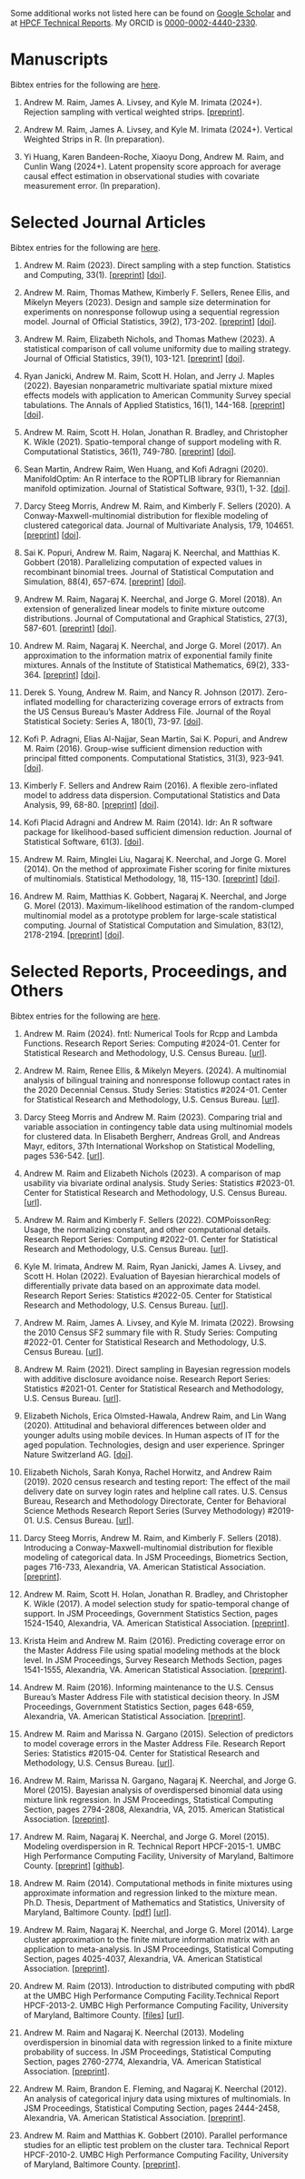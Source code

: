 Some additional works not listed here can be found on
[Google Scholar][scholar-url] and at [HPCF Technical Reports][hpcf-url].
My ORCID is [0000-0002-4440-2330][orcid-url].

[scholar-url]: https://scholar.google.com/citations?user=3Ai29GIAAAAJ
[hpcf-url]: https://hpcf.umbc.edu/publications
[orcid-url]: https://orcid.org/0000-0002-4440-2330

# Manuscripts
Bibtex entries for the following are [here](bib/manuscripts.qmd).

1. Andrew M. Raim, James A. Livsey, and Kyle M. Irimata (2024+). Rejection
   sampling with vertical weighted strips.
   [[preprint](https://arxiv.org/abs/2401.09696)].

1. Andrew M. Raim, James A. Livsey, and Kyle M. Irimata (2024+). Vertical
   Weighted Strips in R. (In preparation).

1. Yi Huang, Karen Bandeen-Roche, Xiaoyu Dong, Andrew M. Raim, and Cunlin Wang
   (2024+). Latent propensity score approach for average causal effect
   estimation in observational studies with covariate measurement error. (In
   preparation).

# Selected Journal Articles
Bibtex entries for the following are [here](bib/articles.qmd).

1. Andrew M. Raim (2023). Direct sampling with a step function. Statistics and
   Computing, 33(1).
   [[preprint](https://arxiv.org/abs/2203.15852)]
   [[doi](https://doi.org/10.1007/s11222-022-10188-x)].

1. Andrew M. Raim, Thomas Mathew, Kimberly F. Sellers, Renee Ellis, and Mikelyn
   Meyers (2023). Design and sample size determination for experiments on
   nonresponse followup using a sequential regression model. Journal of
   Official Statistics, 39(2), 173-202.
   [[preprint](https://www.census.gov/library/working-papers/2020/adrm/RRS2020-03.html)]
   [[doi](https://doi.org/doi:10.2478/jos-2023-0009)].

1. Andrew M. Raim, Elizabeth Nichols, and Thomas Mathew (2023). A statistical
   comparison of call volume uniformity due to mailing strategy. Journal of
   Official Statistics, 39(1), 103-121.
   [[preprint](https://www.census.gov/library/working-papers/2018/adrm/RRS2018-09.html)]
   [[doi](https://doi.org/10.2478/jos-2023-0005)].

1. Ryan Janicki, Andrew M. Raim, Scott H. Holan, and Jerry J. Maples (2022).
   Bayesian nonparametric multivariate spatial mixture mixed effects models
   with application to American Community Survey special tabulations. The
   Annals of Applied Statistics, 16(1), 144-168.
   [[preprint](https://arxiv.org/abs/2009.12351)]
   [[doi](https://doi.org/10.1214/21-AOAS1494)].

1. Andrew M. Raim, Scott H. Holan, Jonathan R. Bradley, and Christopher K.
   Wikle (2021). Spatio-temporal change of support modeling with R.
   Computational Statistics, 36(1), 749-780.
   [[preprint](https://arxiv.org/abs/1904.12092)]
   [[doi](https://doi.org/10.1007/s00180-020-01029-4)].

1. Sean Martin, Andrew Raim, Wen Huang, and Kofi Adragni (2020). ManifoldOptim:
   An R interface to the ROPTLIB library for Riemannian manifold optimization.
   Journal of Statistical Software, 93(1), 1-32.
   [[doi](https://doi.org/10.18637/jss.v093.i01)].

1. Darcy Steeg Morris, Andrew M. Raim, and Kimberly F. Sellers (2020). A
   Conway-Maxwell-multinomial distribution for flexible modeling of clustered
   categorical data. Journal of Multivariate Analysis, 179, 104651.
   [[preprint](https://arxiv.org/abs/1911.02131)]
   [[doi](https://doi.org/10.1016/j.jmva.2020.104651)].

1. Sai K. Popuri, Andrew M. Raim, Nagaraj K. Neerchal, and Matthias K. Gobbert
   (2018). Parallelizing computation of expected values in recombinant binomial
   trees. Journal of Statistical Computation and Simulation, 88(4), 657-674.
   [[preprint](https://arxiv.org/abs/1701.03512)]
   [[doi](https://doi.org/10.1080/00949655.2017.1402898)].

1. Andrew M. Raim, Nagaraj K. Neerchal, and Jorge G. Morel (2018). An extension
   of generalized linear models to finite mixture outcome distributions.
   Journal of Computational and Graphical Statistics, 27(3), 587-601.
   [[preprint](https://arxiv.org/abs/1612.03302)]
   [[doi](https://doi.org/10.1080/10618600.2017.1391698)].

1. Andrew M. Raim, Nagaraj K. Neerchal, and Jorge G. Morel (2017). An
   approximation to the information matrix of exponential family finite
   mixtures. Annals of the Institute of Statistical Mathematics, 69(2), 333-364.
   [[preprint](https://andrewraim.github.io/downloads/doc/RaimEtAlAfimExpFam2014.pdf)]
   [[doi](https://doi.org/10.1007/s10463-015-0542-9)].

1. Derek S. Young, Andrew M. Raim, and Nancy R. Johnson (2017). Zero-inflated
   modelling for characterizing coverage errors of extracts from the US Census
   Bureau’s Master Address File. Journal of the Royal Statistical Society:
   Series A, 180(1), 73-97.
   [[doi](https://doi.org/10.1111/rssa.12183)].

1. Kofi P. Adragni, Elias Al-Najjar, Sean Martin, Sai K. Popuri, and Andrew M.
   Raim (2016). Group-wise sufficient dimension reduction with principal fitted
   components. Computational Statistics, 31(3), 923-941.
   [[doi](https://doi.org/10.1007/s00180-015-0611-9)].

1. Kimberly F. Sellers and Andrew Raim (2016). A flexible zero-inflated model
   to address data dispersion. Computational Statistics and Data Analysis, 99,
   68-80.
   [[preprint](https://faculty.georgetown.edu/kfs7/MY%20PUBLICATIONS/SellersAndRaim2016CSDA.pdf)]
   [[doi](https://doi.org/10.1016/j.csda.2016.01.007)].

1. Kofi Placid Adragni and Andrew M. Raim (2014). ldr: An R software package
   for likelihood-based sufficient dimension reduction. Journal of Statistical
   Software, 61(3).
   [[doi](https://doi.org/10.18637/jss.v061.i03)].

1. Andrew M. Raim, Minglei Liu, Nagaraj K. Neerchal, and Jorge G. Morel (2014).
   On the method of approximate Fisher scoring for finite mixtures of
   multinomials. Statistical Methodology, 18, 115-130.
   [[preprint](https://andrewraim.github.io/downloads/doc/RaimEtAlStamet2014.pdf)]
   [[doi](https://doi.org/10.1016/j.stamet.2013.10.002)].

1. Andrew M. Raim, Matthias K. Gobbert, Nagaraj K. Neerchal, and Jorge G. Morel
   (2013). Maximum-likelihood estimation of the random-clumped multinomial
   model as a prototype problem for large-scale statistical computing. Journal
   of Statistical Computation and Simulation, 83(12), 2178-2194.
   [[preprint](https://userpages.umbc.edu/~gobbert/papers/RaimEtAlJSCS2010.pdf)]
   [[doi](https://doi.org/10.1080/00949655.2012.684095)].

# Selected Reports, Proceedings, and Others
Bibtex entries for the following are [here](bib/reports.qmd).

1. Andrew M. Raim (2024). fntl: Numerical Tools for Rcpp and Lambda
   Functions. Research Report Series: Computing \#2024-01. Center for
   Statistical Research and Methodology, U.S. Census Bureau.
   [[url](https://www.census.gov/library/working-papers/2024/adrm/RRC2024-01.html)].

1. Andrew M. Raim, Renee Ellis, & Mikelyn Meyers. (2024). A multinomial
   analysis of bilingual training and nonresponse followup contact rates in the
   2020 Decennial Census. Study Series: Statistics \#2024-01. Center
   for Statistical Research and Methodology, U.S. Census Bureau.
   [[url](https://www.census.gov/library/working-papers/2024/adrm/SSS2024-01.html)].

1. Darcy Steeg Morris and Andrew M. Raim (2023). Comparing trial and variable
   association in contingency table data using multinomial models for
   clustered data.  In Elisabeth Bergherr, Andreas Groll, and Andreas Mayr,
   editors, 37th International Workshop on Statistical Modelling, pages
   536-542.
   [[url](https://iwsm2023.statistik.tu-dortmund.de)].

1. Andrew M. Raim and Elizabeth Nichols (2023). A comparison of map usability
   via bivariate ordinal analysis. Study Series: Statistics \#2023-01. Center
   for Statistical Research and Methodology, U.S. Census Bureau.
   [[url](https://www.census.gov/library/working-papers/2023/adrm/SSS2023-01.html)].

1. Andrew M. Raim and Kimberly F. Sellers (2022). COMPoissonReg: Usage, the
   normalizing constant, and other computational details. Research Report
   Series: Computing \#2022-01. Center for Statistical Research and Methodology,
   U.S. Census Bureau.
   [[url](https://www.census.gov/library/working-papers/2022/adrm/RRC2022-01.html)].

1. Kyle M. Irimata, Andrew M. Raim, Ryan Janicki, James A. Livsey, and Scott H.
   Holan (2022). Evaluation of Bayesian hierarchical models of differentially
   private data based on an approximate data model. Research Report Series:
   Statistics \#2022-05. Center for Statistical Research and Methodology, U.S.
   Census Bureau.
   [[url](https://www.census.gov/library/working-papers/2022/adrm/RRS2022-05.html)].

1. Andrew M. Raim, James A. Livsey, and Kyle M. Irimata (2022). Browsing the
   2010 Census SF2 summary file with R. Study Series: Computing \#2022-01.
   Center for Statistical Research and Methodology, U.S. Census Bureau.
   [[url](https://www.census.gov/library/working-papers/2022/adrm/SSC2022-01.html)].

1. Andrew M. Raim (2021). Direct sampling in Bayesian regression models with
   additive disclosure avoidance noise. Research Report Series: Statistics
   \#2021-01. Center for Statistical Research and Methodology, U.S. Census
   Bureau.
   [[url](https://www.census.gov/library/working-papers/2021/adrm/RRS2021-01.html)].

1. Elizabeth Nichols, Erica Olmsted-Hawala, Andrew Raim, and Lin Wang (2020).
   Attitudinal and behavioral differences between older and younger adults
   using mobile devices. In Human aspects of IT for the aged population.
   Technologies, design and user experience. Springer Nature Switzerland AG.
   [[doi](https://doi.org/10.1007/978-3-030-50252-2_25)].

1. Elizabeth Nichols, Sarah Konya, Rachel Horwitz, and Andrew Raim (2019). 2020
   census research and testing report: The effect of the mail delivery date on
   survey login rates and helpline call rates. U.S. Census Bureau, Research and
   Methodology Directorate, Center for Behavioral Science Methods Research
   Report Series (Survey Methodology) \#2019-01. U.S. Census Bureau.
   [[url](https://www.census.gov/content/dam/Census/library/working-papers/2019/adrm/rsm2019-01.pdf)].

1. Darcy Steeg Morris, Andrew M. Raim, and Kimberly F. Sellers (2018).
   Introducing a Conway-Maxwell-multinomial distribution for flexible modeling
   of categorical data. In JSM Proceedings, Biometrics Section, pages 716-733,
   Alexandria, VA. American Statistical Association.
   [[preprint](https://andrewraim.github.io/downloads/doc/MorrisRaimSellersJSM2018.pdf)].

1. Andrew M. Raim, Scott H. Holan, Jonathan R. Bradley, and Christopher K.
   Wikle (2017). A model selection study for spatio-temporal change of support.
   In JSM Proceedings, Government Statistics Section, pages 1524-1540,
   Alexandria, VA. American Statistical Association.
   [[preprint](https://andrewraim.github.io/downloads/doc/JSM2017-STCOS.pdf)].

1. Krista Heim and Andrew M. Raim (2016). Predicting coverage error on the
   Master Address File using spatial modeling methods at the block level. In
   JSM Proceedings, Survey Research Methods Section, pages 1541-1555,
   Alexandria, VA. American Statistical Association.
   [[preprint](https://andrewraim.github.io/downloads/doc/HeimRaimJSM2016.pdf)].

1. Andrew M. Raim (2016). Informing maintenance to the U.S. Census Bureau's
   Master Address File with statistical decision theory. In JSM Proceedings,
   Government Statistics Section, pages 648-659, Alexandria, VA. American
   Statistical Association.
   [[preprint](https://andrewraim.github.io/downloads/doc/RaimJSM2016.pdf)].

1. Andrew M. Raim and Marissa N. Gargano (2015). Selection of predictors to
   model coverage errors in the Master Address File. Research Report Series:
   Statistics \#2015-04. Center for Statistical Research and Methodology, U.S.
   Census Bureau.
   [[url](https://www.census.gov/library/working-papers/2015/adrm/rrs2015-04.html)].

1. Andrew M. Raim, Marissa N. Gargano, Nagaraj K. Neerchal, and Jorge G. Morel
   (2015). Bayesian analysis of overdispersed binomial data using mixture link
   regression. In JSM Proceedings, Statistical Computing Section, pages
   2794-2808, Alexandria, VA, 2015. American Statistical Association.
   [[preprint](https://andrewraim.github.io/downloads/doc/MixLinkJSM2015.pdf)].

1. Andrew M. Raim, Nagaraj K. Neerchal, and Jorge G. Morel (2015). Modeling
   overdispersion in R. Technical Report HPCF-2015-1. UMBC High Performance
   Computing Facility, University of Maryland, Baltimore County.
   [[preprint](https://andrewraim.github.io/downloads/doc/OverdispersionModelsInR.pdf)]
   [[github](http://github.com/andrewraim/OverdispersionModelsInR)].

1. Andrew M. Raim (2014). Computational methods in finite mixtures using
   approximate information and regression linked to the mixture mean. Ph.D.
   Thesis, Department of Mathematics and Statistics, University of Maryland,
   Baltimore County.
   [[pdf](https://andrewraim.github.io/downloads/doc/araim-thesis-20140425.pdf)]
   [[url](http://search.proquest.com/docview/1552496226)].

1. Andrew M. Raim, Nagaraj K. Neerchal, and Jorge G. Morel (2014). Large
   cluster approximation to the finite mixture information matrix with an
   application to meta-analysis. In JSM Proceedings, Statistical Computing
   Section, pages 4025-4037, Alexandria, VA. American Statistical Association.
   [[preprint](https://andrewraim.github.io/downloads/doc/ApproxFIMJSM2014.pdf)].

1. Andrew M. Raim (2013). Introduction to distributed computing with pbdR at
   the UMBC High Performance Computing Facility.Technical Report HPCF-2013-2.
   UMBC High Performance Computing Facility, University of Maryland, Baltimore
   County.
   [[files](http://userpages.umbc.edu/~gobbert/papers/pbdRtara2013.tar.gz)]
   [[url](https://hpcf.umbc.edu/publications)].

1. Andrew M. Raim and Nagaraj K. Neerchal (2013). Modeling overdispersion in
   binomial data with regression linked to a finite mixture probability of
   success. In JSM Proceedings, Statistical Computing Section, pages 2760-2774,
   Alexandria, VA. American Statistical Association.
   [[preprint](https://andrewraim.github.io/downloads/doc/RaimNeerchalJSM2013.pdf)].

1. Andrew M. Raim, Brandon E. Fleming, and Nagaraj K. Neerchal (2012). An
   analysis of categorical injury data using mixtures of multinomials. In JSM
   Proceedings, Statistical Computing Section, pages 2444-2458, Alexandria, VA.
   American Statistical Association.
   [[preprint](https://andrewraim.github.io/downloads/doc/RaimFlemingNeerchalJSM2012.pdf)].

1. Andrew M. Raim and Matthias K. Gobbert (2010). Parallel performance studies
   for an elliptic test problem on the cluster tara. Technical Report
   HPCF-2010-2. UMBC High Performance Computing Facility, University of
   Maryland, Baltimore County.
   [[preprint](https://andrewraim.github.io/downloads/doc/RaimGobbert2010Poisson.pdf)].
